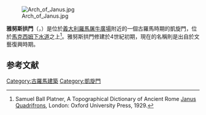 [[Image:Arch_of_Janus.jpg|thumb]]

'''雅努斯拱門'''（{{lang-la|Ianus Quadrifrons}}，{{lang-it|Arco di Giano}}）是位於[[義大利|義大利]][[羅馬|羅馬]][[屠牛廣場|屠牛廣場]]附近的一個古羅馬時期的凱旋門，位於[[馬克西姆下水道|馬克西姆下水道]]之上<ref name="Samuel Ball Platner">Samuel Ball Platner, A Topographical Dictionary of Ancient Rome [http://penelope.uchicago.edu/Thayer/E/Gazetteer/Places/Europe/Italy/Lazio/Roma/Rome/_Texts/PLATOP*/Janus_Quadrifrons.html Janus Quadrifrons], London: Oxford University Press, 1929. </ref>。雅努斯拱門修建於4世紀初期，現在的名稱則是出自於文藝復興時期。

== 参考文献 ==
{{commonscat|Arch of Janus (Rome)}}
{{reflist}}
[[Category:古羅馬建築|Category:古羅馬建築]]
[[Category:凱旋門|Category:凱旋門]]